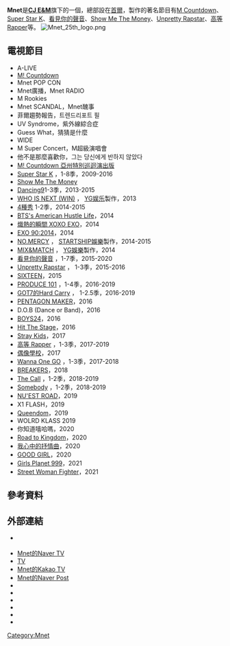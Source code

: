 {{Infobox television channel
| name              = Mnet
| logofile          = Mnet.png
| logosize          = 200px
| logocaption       = 
| logoalt           = 
| logo2             =
| established       =
| airdate           =
| launch            = 1993
| closed date       = 
| picture format    = [[1080i|1080i]] [[HDTV|HDTV]]
| share             = 
| share as of       = 
| share source      = 
| network           = 
| owner             = [[CJ集团|CJ集团]]
| parent            =
| key people        =
| slogan            = ''We Are K-Pop''
| motto             =
| country           = {{ROK}}
| language          = 
| broadcast area    = 
| affiliates        =
| headquarters      ={{ROK}}[[首爾市|首爾市]][[麻浦區|麻浦區]]{{en-link|上岩洞}}CJ E&M中心
| former names      = ''Music Network'' <br />{{small|（1993-1995）}}
| replaced names    = 
| replaced by names = 
| sister names      = 
| timeshift names   = 
| web               = {{URL|https://www.mwave.me/en}}
| terr serv 1       = 
| terr chan 1       = 
| sat serv 1        = {{en-link|KT SkyLife}}（韓國）
| sat chan 1        = Channel 46 (HD)
| sat serv 2        = [[Dish_Network|Dish Network]] (美國）
| sat chan 2        = Channel 128
| sat serv 3        = [[DirecTV|DirecTV]]（美國）
| sat chan 3        = Channel 138
| sat serv 4        = 
| sat chan 4        = 
| cable serv 1      = 
| cable chan 1      = 
| cable serv 2      = {{en-link|SkyCable}}（菲律賓）
| cable chan 2      = Channel 191（數字）
| cable serv 3      = {{en-link|Verizon Fios}}（美國）
| cable chan 3      = Channel 229 (SD)<br>Channel 729 (HD)
| cable serv 4      = {{en-link|时代华纳有线电视|Time Warner Cable}}（美國）
| cable chan 4      = Channel 126（夏威夷）
| cable serv 5      = [[康卡斯特|康卡斯特]]（美國）
| cable chan 5      = Channel 682（芝加哥）
| cable serv 6      =
| cable chan 6      =
| sat radio serv 1  = 
| sat radio chan 1  = 
| iptv serv 1       = {{en-link|HanaTV|B TV (South Korean IPTV)}}
| iptv chan 1       = Channel 23 (HD)
| iptv serv 2       = {{en-link|Olleh TV}}
| iptv chan 2       = Channel 153 (HD)
| iptv serv 3       = U + TV
| iptv chan 3       = Channel 23 (HD)
| iptv serv 4       =
| iptv chan 4       = 
| online serv 1     = [http://mwave.interest.me Mwave]
| online chan 1     = [http://mwave.interest.me/video/onair.m Watch Live] 
| 3gmobile serv 1   =
}}
'''Mnet'''是'''[[CJ_E&M|CJ E&M]]'''旗下的一個{{en-link|音樂電視頻道|Music television}}，總部設在[[首爾|首爾]]，製作的著名節目有[[M_Countdown|M Countdown]]、[[Super_Star_K|Super Star K]]、[[看見你的聲音|看見你的聲音]]、[[Show_Me_The_Money|Show Me The Money]]、[[Unpretty_Rapstar|Unpretty Rapstar]]、[[高等_Rapper|高等 Rapper]]等。
[[File:Mnet_25th_logo.png|thumb]]

== 電視節目 ==
* A-LIVE 
* [[M!_Countdown|M! Countdown]]
* Mnet POP CON
* Mnet廣播，Mnet RADIO
* M Rookies
* Mnet SCANDAL，Mnet醜事
* 菲爾趨勢報告，트렌드리포트 필
* UV Syndrome，紫外線綜合症
* Guess What，猜猜是什麼
* WIDE
* M Super Concert，M超級演唱會
* 他不是那麼喜歡你，그는 당신에게 반하지 않았다
* [[M!_Countdown_亞州特別巡迴演出版|M! Countdown 亞州特別巡迴演出版]]
* [[Super_Star_K|Super Star K]] ，1-8季，2009-2016
* [[SHOW_ME_THE_MONEY|Show Me The Money]] 
* [[Dancing9|Dancing9]]1-3季，2013-2015
* [[WIN|WHO IS NEXT (WIN)]] ， [[YG娱乐|YG娱乐]]製作，2013
* [[4種秀|4種秀]] 1-2季，2014-2015
* [[BTS's_American_Hustle_Life|BTS's American Hustle Life]]，2014
*[[熾熱的瞬間_XOXO_EXO|熾熱的瞬間 XOXO EXO]]，2014
*[[EXO_90:2014|EXO 90:2014]]，2014
*[[NO.MERCY|NO.MERCY]] ， [[STARSHIP娛樂|STARTSHIP娛樂]]製作，2014-2015
* [[MIX_&_MATCH|MIX&MATCH]] ， [[YG娛樂|YG娛樂]]製作，2014
* [[看見你的聲音|看見你的聲音]] ，1-7季，2015-2020
* [[Unpretty_Rapstar|Unpretty Rapstar]] ， 1-3季，2015-2016
* [[SIXTEEN|SIXTEEN]]，2015
* [[PRODUCE_101|PRODUCE 101]] ，1-4季，2016-2019
* [[GOT7的Hard_Carry|GOT7的Hard Carry]] ， 1-2.5季，2016-2019
* [[PENTAGON_MAKER|PENTAGON MAKER]]，2016
* D.O.B (Dance or Band)，2016
* [[少年24|BOYS24]]，2016
*[[Hit_The_Stage|Hit The Stage]]，2016
* [[Stray_Kids_(电视节目)|Stray Kids]]，2017
* [[高等_Rapper|高等 Rapper]] ，1-3季，2017-2019
* [[偶像學校|偶像學校]]，2017
* [[Wanna_One_GO|Wanna One GO]] ，1-3季，2017-2018
* [[BREAKERS|BREAKERS]]，2018
* [[The_Call|The Call]] ，1-2季，2018-2019
* [[Somebody|Somebody]] ，1-2季，2018-2019
* [[NU'EST_ROAD|NU'EST ROAD]]，2019
* X1 FLASH，2019
* [[Queendom|Queendom]]，2019
* WOLRD KLASS 2019
* 你知道嘻哈嗎，2020
* [[Road_to_Kingdom|Road to Kingdom]]，2020
* [[我心中的抒情曲|我心中的抒情曲]]，2020
* [[GOOD_GIRL|GOOD GIRL]]，2020
*[[Girls_Planet_999|Girls Planet 999]]，2021
*[[Street_Woman_Fighter|Street Woman Fighter]]，2021

== 參考資料 ==
<references />

== 外部連結 ==
* {{official|http://www.cjem.net/business/music|Mnet}} {{ko}}
* [https://tv.naver.com/b/cjenm Mnet的Naver TV]{{Wayback|url=https://tv.naver.com/b/cjenm |date=20201005023643 }} {{ko}}
* [https://www.genie.co.kr/genietv/broadcast的Genie TV]{{Dead link|date=2020年6月 |bot=InternetArchiveBot |fix-attempted=yes }} {{ko}}
* [https://tv.kakao.com/b/cjenm/12 Mnet的Kakao TV]{{Wayback|url=https://tv.kakao.com/b/cjenm/12 |date=20200916113237 }} {{ko}}
* [https://post.naver.com/my.nhn?memberNo=24876555 Mnet的Naver Post]{{Wayback|url=https://post.naver.com/my.nhn?memberNo=24876555 |date=20201103184307 }} {{ko}}
* {{twitter|Mnet}}
* {{instagram|mnet_official}}
* {{facebook|MnetOfficial}}
* {{youtube|user=Mnet}}
* {{youtube|user=PlayMnet|Mnet Official}}
* {{youtube|user=Mnet|Mnet KPOP}}

{{大韓民國電視頻道}}
{{CJ希杰集团}}
{{Mnet}}

[[Category:Mnet|Category:Mnet]]